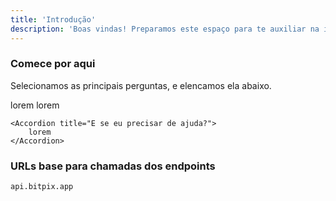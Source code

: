 ```yaml
---
title: 'Introdução'
description: 'Boas vindas! Preparamos este espaço para te auxiliar na integração do BitPix com a sua aplicação!'
---
```



### Comece por aqui
Selecionamos as principais perguntas, e elencamos ela abaixo.

<AccordionGroup>

  <Accordion title="O que é BitPix?">
    lorem
  </Accordion>


  <Accordion title="Como começar a usar?">
        lorem
  </Accordion>

    <Accordion title="E se eu precisar de ajuda?">
        lorem
    </Accordion>

  
</AccordionGroup>

### URLs base para chamadas dos endpoints

```
api.bitpix.app
```
